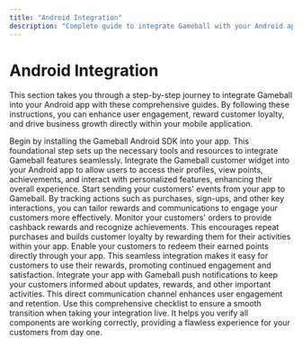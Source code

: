 ```yaml
---
title: "Android Integration"
description: "Complete guide to integrate Gameball with your Android application using Java/Kotlin SDK"
---
```


# Android Integration

This section takes you through a step-by-step journey to integrate Gameball into your Android app with these comprehensive guides. By following these instructions, you can enhance user engagement, reward customer loyalty, and drive business growth directly within your mobile application.

<CardGroup cols={2}>
  <Card title="Getting Started" icon="rocket" href="/installation-guide/android/getting-started">
    Begin by installing the Gameball Android SDK into your app. This foundational step sets up the necessary tools and resources to integrate Gameball features seamlessly.
  </Card>

  <Card title="Initialize Gameball Customer Profile" icon="user" href="/installation-guide/android/initialize-profile">
    Integrate the Gameball customer widget into your Android app to allow users to access their profiles, view points, achievements, and interact with personalized features, enhancing their overall experience.
  </Card>

  <Card title="Track Customer Events" icon="chart-line" href="/installation-guide/android/track-events">
    Start sending your customers' events from your app to Gameball. By tracking actions such as purchases, sign-ups, and other key interactions, you can tailor rewards and communications to engage your customers more effectively.
  </Card>

  <Card title="Track Orders & Cashback Reward" icon="dollar-sign" href="/installation-guide/android/track-orders">
    Monitor your customers' orders to provide cashback rewards and recognize achievements. This encourages repeat purchases and builds customer loyalty by rewarding them for their activities within your app.
  </Card>

  <Card title="Integrate Redemption" icon="gift" href="/installation-guide/android/integrate-redemption">
    Enable your customers to redeem their earned points directly through your app. This seamless integration makes it easy for customers to use their rewards, promoting continued engagement and satisfaction.
  </Card>

  <Card title="Push Notifications" icon="bell" href="/installation-guide/android/push-notifications">
    Integrate your app with Gameball push notifications to keep your customers informed about updates, rewards, and other important activities. This direct communication channel enhances user engagement and retention.
  </Card>

  <Card title="Go-Live Checklist" icon="check" href="/installation-guide/android/go-live-checklist">
    Use this comprehensive checklist to ensure a smooth transition when taking your integration live. It helps you verify all components are working correctly, providing a flawless experience for your customers from day one.
  </Card>
</CardGroup>

